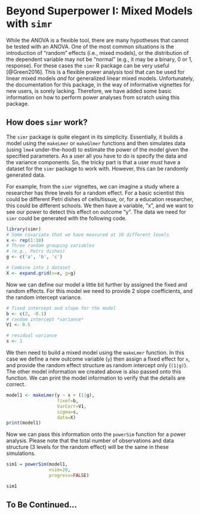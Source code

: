 
# Beyond Superpower I: Mixed Models with `simr`

While the ANOVA is a flexible tool, there are many hypotheses that cannot be tested with an ANOVA. One of the most common situations is the introduction of "random" effects (i.e., mixed models), or the distribution of the dependent variable may not be "normal" (e.g., it may be a binary, 0 or 1, response). For these cases the `simr` R package can be very useful [@Green2016]. This is a flexible power analysis tool that can be used for linear mixed models *and* for generalized linear mixed models. Unfortunately, the documentation for this package, in the way of informative vignettes for new users, is sorely lacking. Therefore, we have added some basic information on how to perform power analyses from scratch using this package.

## How does `simr` work?

The `simr` package is quite elegant in its simplicity. Essentially, it builds a model using the `makeLmer` or `makeGlmer` functions and then simulates data (using `lme4` under-the-hood) to estimate the power of the model given the specified parameters. As a user all you have to do is specify the data and the variance components. So, the tricky part is that a user *must* have a dataset for the `simr` package to work with. However, this can be randomly generated data.

For example, from the `simr` vignettes, we can imagine a study where a researcher has three levels for a random effect. For a basic scientist this could be different Petri dishes of cells/tissue, or, for a education researcher, this could be different schools. We then have a variable, "x", and we want to see our power to detect this effect on outcome "y". The data we need for `simr` could be generated with the following code.

```r
library(simr)
# Some covariate that we have measured at 10 different levels
x <- rep(1:10)
# Three random grouping variables 
# (e.g., Petri dishes)
g <- c('a', 'b', 'c')

# Combine into 1 dataset
X <- expand.grid(x=x, g=g)
```


Now we can define our model a little bit further by assigned the fixed and random effects. For this model we need to provide 2 slope coefficients, and the random intercept variance.

```r
# fixed intercept and slope for the model
b <- c(2, -0.1) 
# random intercept *variance*
V1 <- 0.5 

# residual variance
s <- 1 
```

We then need to build a mixed model using the `makeLmer` function. In this case we define a new outcome variable (`y`) then assign a fixed effect for `x`, and provide the random effect structure as random intercept only (`(1|g)`). The other model information we created above is also passed onto this function. We can print the model information to verify that the details are correct.

```r
model1 <- makeLmer(y ~ x + (1|g),
                   fixef=b, 
                   VarCorr=V1, 
                   sigma=s, 
                   data=X)
print(model1)
```

Now we can pass this information onto the `powerSim` function for a power analysis. Please note that the total number of observations and data structure (3 levels for the random effect) will be the same in these simulations.

```r
sim1 = powerSim(model1, 
                nsim=20, 
                progress=FALSE)
```

```r
sim1
```


## To Be Continued...

